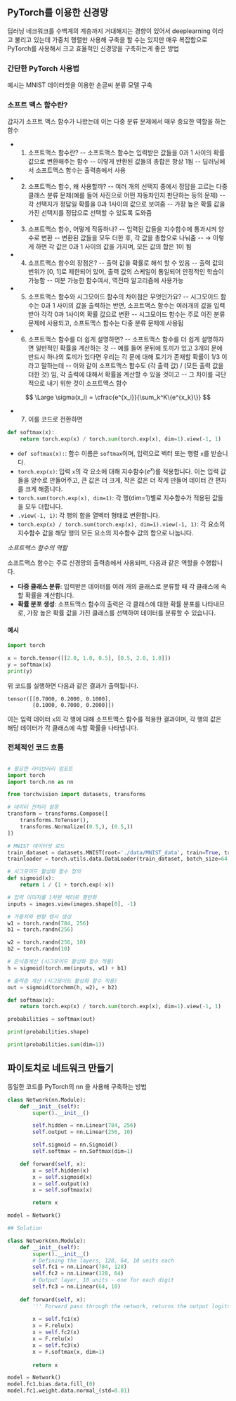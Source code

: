 

## PyTorch를 이용한 신경망

딥러닝 네크워크를 수백계의 계층까지 거대해지는 경향이 있어서 deeplearning 이라고 불리고 있는데 
가중치 행렬만 사용해 구축을 할 수는 있지만 매우 복잡함으로 PyTorch를 사용해서 크고 효율적인 
신경망을 구축하는게 좋은 방법

### 간단한 PyTorch 사용법 

예시는 MNIST 데이터셋을 이용한 손글씨 분류 모델 구축

### 소프트 맥스 함수란?

갑자기 소프트 맥스 함수가 나왔는데 이는 다중 분류 문제에서 매우 중요한 역할을 하는 함수 
- 1. 소프트맥스 함수란?
-- 소프트맥스 함수는 입력받은 값들을 0과 1 사이의 확률 값으로 변환해주는 함수
-- 이렇게 반환된 값들의 총합은 항상 1됨
-- 딥러닝에서 소프트맥스 함수는 출력층에서 사용

- 2. 소프트맥스 함수, 왜 사용할까?
-- 여러 개의 선택지 중에서 정답을 고르는 다중 클래스 분류 문제(예를 들어 사진으로 어떤 자동차인지 판단하는 등의 문제)
-- 각 선택지가 정답일 확률을 0과 1사이의 값으로 보여줌
-- 가장 높은 확률 값을 가진 선택지를 정답으로 선택할 수 있도록 도와줌

- 3. 소프트맥스 함수, 어떻게 작동하나?
-- 입력된 값들을 지수함수에 통과시켜 양수로 변환
-- 변환된 값들을 모두 더한 후, 각 값을 총합으로 나눠줌
-- → 이렇게 하면 각 값은 0과 1 사이의 값을 가지며, 모든 값의 합은 1이 됨

- 4. 소프트맥스 함수의 장점은?
-- 출력 값을 확률로 해석 할 수 있음
-- 출력 값의 번위가 [0, 1]로 제한되어 있어, 출력 값의 스케일이 통일되어 안정적인 학습이 가능함
-- 미분 가능한 함수여서, 역전파 알고리즘에 사용가능

- 5. 소프트맥스 함수와 시그모이드 함수의 차이점은 무엇인가요?
-- 시그모이드 함수는 0과 1 사이의 값을 출력하는 반면, 소프트맥스 함수는 여러개의 값을 입력받아 각각 0과 1사이의 확률 값으로 변환
-- 시그모이드 함수는 주로 이진 분류 문제에 사용되고, 소프트맥스 함수는 다중 분류 문제에 사용됨

- 6. 소프트맥스 함수를 더 쉽게 설명하면?
-- 소프트맥스 함수를 더 쉽게 설명하자면 일반적인 확률을 계산하는 것
-- 예를 들어 문뒤에 토끼가 있고 3개의 문에 반드시 하나의 토끼가 있다면 우리는 각 문에 대해 토기가 존재할 확률이 1/3 이라고 말하는데
-- 이와 같이 소프트맥스 함수도 (각 출력 값) / (모든 출력 값을 더한 것) 임, 각 출력에 대해서 확률을 계산할 수 있을 것이고
-- 그 차이를 극단적으로 내기 위한 것이 소프트맥스 함수

$$
\Large \sigma(x_i) = \cfrac{e^{x_i}}{\sum_k^K\{e^{x_k}\}}
$$

- 7. 이를 코드로 전환하면 

```python
def softmax(x):
    return torch.exp(x) / torch.sum(torch.exp(x), dim=1).view(-1, 1)
```

* `def softmax(x):`: 함수 이름은 `softmax`이며, 입력으로 벡터 또는 행렬 `x`를 받습니다.
* `torch.exp(x)`: 입력 `x`의 각 요소에 대해 지수함수($e^x$)를 적용합니다. 이는 입력 값들을 양수로 만들어주고, 큰 값은 더 크게, 작은 값은 더 작게 만들어 데이터 간 편차를 크게 해줍니다.
* `torch.sum(torch.exp(x), dim=1)`: 각 행(dim=1)별로 지수함수가 적용된 값들을 모두 더합니다.
* `.view(-1, 1)`: 각 행의 합을 열벡터 형태로 변환합니다.
* `torch.exp(x) / torch.sum(torch.exp(x), dim=1).view(-1, 1)`: 각 요소의 지수함수 값을 해당 행의 모든 요소의 지수함수 값의 합으로 나눕니다.

*소프트맥스 함수의 역할*

소프트맥스 함수는 주로 신경망의 출력층에서 사용되며, 다음과 같은 역할을 수행합니다.

* **다중 클래스 분류**: 입력받은 데이터를 여러 개의 클래스로 분류할 때 각 클래스에 속할 확률을 계산합니다.
* **확률 분포 생성**: 소프트맥스 함수의 출력은 각 클래스에 대한 확률 분포를 나타내므로, 가장 높은 확률 값을 가진 클래스를 선택하여 데이터를 분류할 수 있습니다.

#### 예시

```python
import torch

x = torch.tensor([[2.0, 1.0, 0.5], [0.5, 2.0, 1.0]])
y = softmax(x)
print(y)
```

위 코드를 실행하면 다음과 같은 결과가 출력됩니다.

```
tensor([[0.7000, 0.2000, 0.1000],
        [0.1000, 0.7000, 0.2000]])
```

이는 입력 데이터 `x`의 각 행에 대해 소프트맥스 함수를 적용한 결과이며, 각 행의 값은 해당 데이터가 각 클래스에 속할 확률을 나타냅니다.


### 전체적인 코드 흐름

```python

# 필요한 라이브러리 임포트
import torch
import torch.nn as nn

from torchvision import datasets, transforms

# 데이터 전처리 설정
transform = transforms.Compose([
    transforms.ToTensor(),
    transforms.Normalize((0.5,), (0.5,))
])

# MNIST 데이터셋 로드
train_dataset = datasets.MNIST(root='./data/MNIST_data', train=True, transform=transform, download=True)
trainloader = torch.utils.data.DataLoader(train_dataset, batch_size=64, shuffle=True)

# 시그모이드 활성화 함수 정의
def sigmoid(x):
    return 1 / (1 + torch.exp(-x))

# 입력 이미지를 1차원 벡터로 평탄화
inputs = images.view(images.shape[0], -1) 

# 가중치와 편향 텐서 생성
w1 = torch.randn(784, 256)
b1 = torch.randn(256)

w2 = torch.randn(256, 10)
b2 = torch.randn(10)

# 은닉층계산 (시그모이드 활성화 함수 적용)
h = sigmoid(torch.mm(inputs, w1) + b1)

# 출력층 계산 (시그모이드 활성화 함수 적용)
out = sigmoid(torchmm(h, w2), + b2)

def softmax(x):
    return torch.exp(x) / torch.sum(torch.exp(x), dim=1).view(-1, 1)

probabilities = softmax(out)

print(probabilities.shape)

print(probabilities.sum(dim=1))
```

## 파이토치로 네트워크 만들기

동일한 코드를 PyTorch의 nn 을 사용해 구축하는 방법 
```python
class Network(nn.Module):
    def __init__(self):
        super().__init__()

        self.hidden = nn.Linear(784, 256)
        self.output = nn.Linear(256, 10)

        self.sigmoid = nn.Sigmoid()
        self.softmax = nn.Softmax(dim=1)

    def forward(self, x):
        x = self.hidden(x)
        x = self.sigmoid(x)
        x = self.output(x)
        x = self.softmax(x)

        return x

model = Network()
```

```python
## Solution

class Network(nn.Module):
    def __init__(self):
        super().__init__()
        # Defining the layers, 128, 64, 10 units each
        self.fc1 = nn.Linear(784, 128)
        self.fc2 = nn.Linear(128, 64)
        # Output layer, 10 units - one for each digit
        self.fc3 = nn.Linear(64, 10)
        
    def forward(self, x):
        ''' Forward pass through the network, returns the output logits '''
        
        x = self.fc1(x)
        x = F.relu(x)
        x = self.fc2(x)
        x = F.relu(x)
        x = self.fc3(x)
        x = F.softmax(x, dim=1)
        
        return x

model = Network()
model.fc1.bias.data.fill_(0)
model.fc1.weight.data.normal_(std=0.01)
```